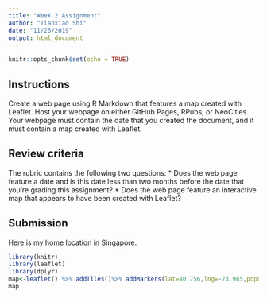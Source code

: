 ---
title: "Week 2 Assignment"
author: "Tianxiao Shi"
date: "11/26/2019"
output: html_document
---

```{r setup, include=FALSE}
knitr::opts_chunk$set(echo = TRUE)
```

## Instructions
Create a web page using R Markdown that features a map created with Leaflet.
Host your webpage on either GitHub Pages, RPubs, or NeoCities.
Your webpage must contain the date that you created the document, and it must contain a map created with Leaflet. 

## Review criteria
The rubric contains the following two questions:
* Does the web page feature a date and is this date less than two months before the date that you're grading this assignment?
* Does the web page feature an interactive map that appears to have been created with Leaflet?

## Submission
Here is my home location in Singapore.

```{r}
library(knitr)
library(leaflet)
library(dplyr)
map<-leaflet() %>% addTiles()%>% addMarkers(lat=40.756,lng=-73.985,popup="Angel's home")
map
```
